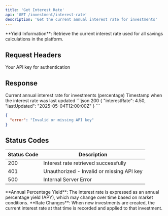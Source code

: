 ```yaml
---
title: 'Get Interest Rate'
api: 'GET /investment/interest-rate'
description: 'Get the current annual interest rate for investments'
---
```


<Note>
**Yield Information**: Retrieve the current interest rate used for all savings calculations in the platform.
</Note>

## Request Headers

<ParamField header="x-api-key" type="string" required>
  Your API key for authentication
</ParamField>

## Response

<ResponseField name="interestRate" type="number">
  Current annual interest rate for investments (percentage)
</ResponseField>

<ResponseField name="lastUpdated" type="string">
  Timestamp when the interest rate was last updated
</ResponseField>

<ResponseExample>
```json 200
{
  "interestRate": 4.50,
  "lastUpdated": "2025-05-04T12:00:00Z"
}
```

```json 401
{
  "error": "Invalid or missing API key"
}
```
</ResponseExample>

## Status Codes

| Status Code | Description |
|-------------|-------------|
| 200 | Interest rate retrieved successfully |
| 401 | Unauthorized - Invalid or missing API key |
| 500 | Internal Server Error |

<Info>
**Annual Percentage Yield**: The interest rate is expressed as an annual percentage yield (APY), which may change over time based on market conditions.
</Info>

<Warning>
**Rate Changes**: When new investments are created, the current interest rate at that time is recorded and applied to that investment.
</Warning>
